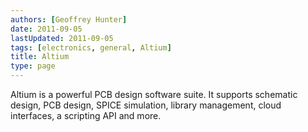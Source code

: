 ```yaml
---
authors: [Geoffrey Hunter]
date: 2011-09-05
lastUpdated: 2011-09-05
tags: [electronics, general, Altium]
title: Altium
type: page
---
```


Altium is a powerful PCB design software suite. It supports schematic design, PCB design, SPICE simulation, library management, cloud interfaces, a scripting API and more.
